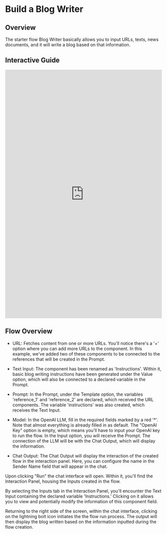 
# Build a Blog Writer

## Overview


The starter flow Blog Writer basically allows you to input URLs, texts, news documents, and it will write a blog based on that information.
## Interactive Guide

<iframe
  src="https://app.tango.us/app/embed/f05bb3a7-4ceb-4b61-921f-628563b562f6?iframe=true"
  sandbox="allow-scripts allow-top-navigation-by-user-activation allow-popups allow-same-origin"
  security="restricted"
  title="Step-by-Step Instructions to Customize and Build a Chatbot with custom System Message"
  width="100%"
  height="800px"
  referrerpolicy="strict-origin-when-cross-origin"
  frameborder="0"
  webkitallowfullscreen="webkitallowfullscreen"
  mozallowfullscreen="mozallowfullscreen"
  allowfullscreen="allowfullscreen"
></iframe>

## Flow Overview
- URL: Fetches content from one or more URLs. You'll notice there's a '+' option where you can add more URLs to the component. In this example, we've added two of these components to be connected to the references that will be created in the Prompt.

- Text Input: The component has been renamed as 'Instructions'. Within it, basic blog writing instructions have been generated under the Value option, which will also be connected to a declared variable in the Prompt.

- Prompt: In the Prompt, under the Template option, the variables 'reference_1' and 'reference_2' are declared, which received the URL components. The variable 'instructions' was also created, which receives the Text Input.

- Model: In the OpenAI LLM, fill in the required fields marked by a red '*'. Note that almost everything is already filled in as default. The "OpenAI Key" option is empty, which means you'll have to input your OpenAI key to run the flow. In the Input option, you will receive the Prompt. The connection of the LLM will be with the Chat Output, which will display the information.

- Chat Output: The Chat Output will display the interaction of the created flow in the interaction panel. Here, you can configure the name in the Sender Name field that will appear in the chat.


Upon clicking "Run" the chat interface will open. Within it, you'll find the Interaction Panel, housing the Inputs created in the flow.

By selecting the Inputs tab in the Interaction Panel, you'll encounter the Text Input containing the declared variable 'Instructions.' Clicking on it allows you to view and potentially modify the information of this component field.

Returning to the right side of the screen, within the chat interface, clicking on the lightning bolt icon initiates the the flow run process. The output will then display the blog written based on the information inputted during the flow creation.